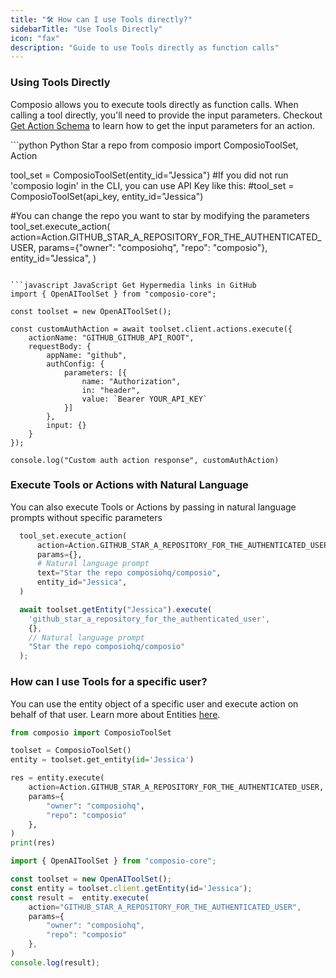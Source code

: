 ```yaml
---
title: "🛠️ How can I use Tools directly?"
sidebarTitle: "Use Tools Directly"
icon: "fax"
description: "Guide to use Tools directly as function calls"
---
```


### Using Tools Directly

Composio allows you to execute tools directly as function calls. When calling a tool directly, you'll need to provide the input parameters. Checkout [Get Action Schema](/patterns/tools/use-tools/get-action-inputs) to learn how to get the input parameters for an action.

<CodeGroup>
 ```python Python Star a repo
from composio import ComposioToolSet, Action

tool_set = ComposioToolSet(entity_id="Jessica")
#If you did not run 'composio login' in the CLI, you can use API Key like this:
#tool_set = ComposioToolSet(api_key, entity_id="Jessica")

#You can change the repo you want to star by modifying the parameters
tool_set.execute_action(
    action=Action.GITHUB_STAR_A_REPOSITORY_FOR_THE_AUTHENTICATED_USER,
    params={"owner": "composiohq", "repo": "composio"},
    entity_id="Jessica",
)
```

```javascript JavaScript Get Hypermedia links in GitHub
import { OpenAIToolSet } from "composio-core";

const toolset = new OpenAIToolSet();

const customAuthAction = await toolset.client.actions.execute({
    actionName: "GITHUB_GITHUB_API_ROOT",
    requestBody: {
        appName: "github",
        authConfig: {
            parameters: [{
                name: "Authorization",
                in: "header",
                value: `Bearer YOUR_API_KEY`
            }]
        },
        input: {}
    }
});

console.log("Custom auth action response", customAuthAction)
  ```
</CodeGroup>

### Execute Tools or Actions with Natural Language
You can also execute Tools or Actions by passing in natural language prompts without specific parameters
<CodeGroup>
```python Python
  tool_set.execute_action(
      action=Action.GITHUB_STAR_A_REPOSITORY_FOR_THE_AUTHENTICATED_USER,
      params={},
      # Natural language prompt
      text="Star the repo composiohq/composio",
      entity_id="Jessica",
  )
```

```javascript JavaScript
  await toolset.getEntity("Jessica").execute(
    'github_star_a_repository_for_the_authenticated_user',
    {},
    // Natural language prompt
    "Star the repo composiohq/composio"
  );
```
</CodeGroup>

### How can I use Tools for a specific user?
You can use the entity object of a specific user and execute action on behalf of that user. Learn more about Entities [here](/patterns/Auth/connected_account#entities).

<CodeGroup>

```python Python {4}
from composio import ComposioToolSet

toolset = ComposioToolSet()
entity = toolset.get_entity(id='Jessica')

res = entity.execute(
    action=Action.GITHUB_STAR_A_REPOSITORY_FOR_THE_AUTHENTICATED_USER,
    params={
        "owner": "composiohq",
        "repo": "composio"
    },
)
print(res)
```

```javascript JavaScript {4}
import { OpenAIToolSet } from "composio-core";

const toolset = new OpenAIToolSet();
const entity = toolset.client.getEntity(id='Jessica');
const result =  entity.execute(
    action="GITHUB_STAR_A_REPOSITORY_FOR_THE_AUTHENTICATED_USER",
    params={
        "owner": "composiohq",
        "repo": "composio"
    },
)       
console.log(result);
```
</CodeGroup>